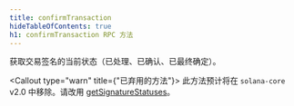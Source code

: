 ```yaml
---
title: confirmTransaction
hideTableOfContents: true
h1: confirmTransaction RPC 方法
---
```


获取交易签名的当前状态（已处理、已确认、已最终确定）。

<Callout type="warn" title={"已弃用的方法"}>
  此方法预计将在 `solana-core`
  v2.0 中移除。请改用
  [getSignatureStatuses](/docs/rpc/http/getsignaturestatuses)。
</Callout>
